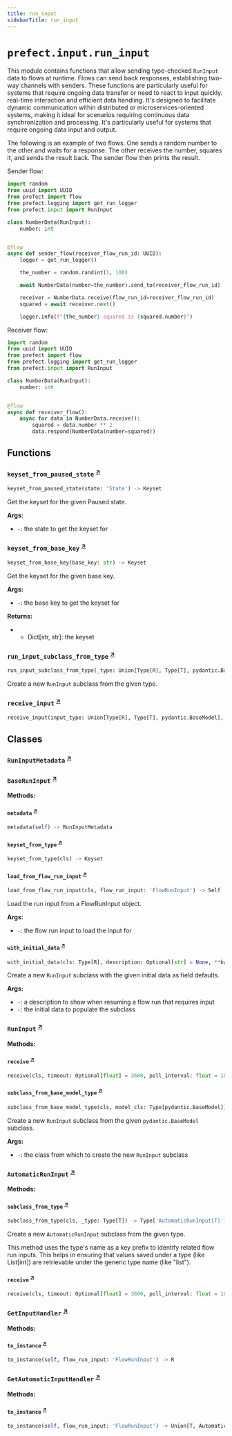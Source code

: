 ```yaml
---
title: run_input
sidebarTitle: run_input
---
```


# `prefect.input.run_input`



This module contains functions that allow sending type-checked `RunInput` data
to flows at runtime. Flows can send back responses, establishing two-way
channels with senders. These functions are particularly useful for systems that
require ongoing data transfer or need to react to input quickly.
real-time interaction and efficient data handling. It's designed to facilitate
dynamic communication within distributed or microservices-oriented systems,
making it ideal for scenarios requiring continuous data synchronization and
processing. It's particularly useful for systems that require ongoing data
input and output.

The following is an example of two flows. One sends a random number to the
other and waits for a response. The other receives the number, squares it, and
sends the result back. The sender flow then prints the result.

Sender flow:

```python
import random
from uuid import UUID
from prefect import flow
from prefect.logging import get_run_logger
from prefect.input import RunInput

class NumberData(RunInput):
    number: int


@flow
async def sender_flow(receiver_flow_run_id: UUID):
    logger = get_run_logger()

    the_number = random.randint(1, 100)

    await NumberData(number=the_number).send_to(receiver_flow_run_id)

    receiver = NumberData.receive(flow_run_id=receiver_flow_run_id)
    squared = await receiver.next()

    logger.info(f"{the_number} squared is {squared.number}")
```

Receiver flow:
```python
import random
from uuid import UUID
from prefect import flow
from prefect.logging import get_run_logger
from prefect.input import RunInput

class NumberData(RunInput):
    number: int


@flow
async def receiver_flow():
    async for data in NumberData.receive():
        squared = data.number ** 2
        data.respond(NumberData(number=squared))
```


## Functions

### `keyset_from_paused_state` <sup><a href="https://github.com/prefecthq/prefect/blob/main/src/prefect/input/run_input.py#L113" target="_blank">↗</a></sup>

```python
keyset_from_paused_state(state: 'State') -> Keyset
```


Get the keyset for the given Paused state.

**Args:**
- `-`: the state to get the keyset for


### `keyset_from_base_key` <sup><a href="https://github.com/prefecthq/prefect/blob/main/src/prefect/input/run_input.py#L129" target="_blank">↗</a></sup>

```python
keyset_from_base_key(base_key: str) -> Keyset
```


Get the keyset for the given base key.

**Args:**
- `-`: the base key to get the keyset for

**Returns:**
- - Dict[str, str]: the keyset


### `run_input_subclass_from_type` <sup><a href="https://github.com/prefecthq/prefect/blob/main/src/prefect/input/run_input.py#L419" target="_blank">↗</a></sup>

```python
run_input_subclass_from_type(_type: Union[Type[R], Type[T], pydantic.BaseModel]) -> Union[Type[AutomaticRunInput[T]], Type[R]]
```


Create a new `RunInput` subclass from the given type.


### `receive_input` <sup><a href="https://github.com/prefecthq/prefect/blob/main/src/prefect/input/run_input.py#L683" target="_blank">↗</a></sup>

```python
receive_input(input_type: Union[Type[R], Type[T], pydantic.BaseModel], timeout: Optional[float] = 3600, poll_interval: float = 10, raise_timeout_error: bool = False, exclude_keys: Optional[Set[str]] = None, key_prefix: Optional[str] = None, flow_run_id: Optional[UUID] = None, with_metadata: bool = False) -> Union[GetAutomaticInputHandler[T], GetInputHandler[R]]
```

## Classes

### `RunInputMetadata` <sup><a href="https://github.com/prefecthq/prefect/blob/main/src/prefect/input/run_input.py#L146" target="_blank">↗</a></sup>

### `BaseRunInput` <sup><a href="https://github.com/prefecthq/prefect/blob/main/src/prefect/input/run_input.py#L152" target="_blank">↗</a></sup>

**Methods:**

#### `metadata` <sup><a href="https://github.com/prefecthq/prefect/blob/main/src/prefect/input/run_input.py#L159" target="_blank">↗</a></sup>

```python
metadata(self) -> RunInputMetadata
```

#### `keyset_from_type` <sup><a href="https://github.com/prefecthq/prefect/blob/main/src/prefect/input/run_input.py#L163" target="_blank">↗</a></sup>

```python
keyset_from_type(cls) -> Keyset
```

#### `load_from_flow_run_input` <sup><a href="https://github.com/prefecthq/prefect/blob/main/src/prefect/input/run_input.py#L222" target="_blank">↗</a></sup>

```python
load_from_flow_run_input(cls, flow_run_input: 'FlowRunInput') -> Self
```

Load the run input from a FlowRunInput object.

**Args:**
- `-`: the flow run input to load the input for


#### `with_initial_data` <sup><a href="https://github.com/prefecthq/prefect/blob/main/src/prefect/input/run_input.py#L238" target="_blank">↗</a></sup>

```python
with_initial_data(cls: Type[R], description: Optional[str] = None, **kwargs: Any) -> Type[R]
```

Create a new `RunInput` subclass with the given initial data as field
defaults.

**Args:**
- `-`: a description to show when resuming
a flow run that requires input
- `-`: the initial data to populate the subclass


### `RunInput` <sup><a href="https://github.com/prefecthq/prefect/blob/main/src/prefect/input/run_input.py#L299" target="_blank">↗</a></sup>

**Methods:**

#### `receive` <sup><a href="https://github.com/prefecthq/prefect/blob/main/src/prefect/input/run_input.py#L301" target="_blank">↗</a></sup>

```python
receive(cls, timeout: Optional[float] = 3600, poll_interval: float = 10, raise_timeout_error: bool = False, exclude_keys: Optional[Set[str]] = None, key_prefix: Optional[str] = None, flow_run_id: Optional[UUID] = None) -> GetInputHandler[Self]
```

#### `subclass_from_base_model_type` <sup><a href="https://github.com/prefecthq/prefect/blob/main/src/prefect/input/run_input.py#L324" target="_blank">↗</a></sup>

```python
subclass_from_base_model_type(cls, model_cls: Type[pydantic.BaseModel]) -> Type['RunInput']
```

Create a new `RunInput` subclass from the given `pydantic.BaseModel`
subclass.

**Args:**
- `-`: the class from which
to create the new `RunInput` subclass


### `AutomaticRunInput` <sup><a href="https://github.com/prefecthq/prefect/blob/main/src/prefect/input/run_input.py#L338" target="_blank">↗</a></sup>

**Methods:**

#### `subclass_from_type` <sup><a href="https://github.com/prefecthq/prefect/blob/main/src/prefect/input/run_input.py#L358" target="_blank">↗</a></sup>

```python
subclass_from_type(cls, _type: Type[T]) -> Type['AutomaticRunInput[T]']
```

Create a new `AutomaticRunInput` subclass from the given type.

This method uses the type's name as a key prefix to identify related
flow run inputs. This helps in ensuring that values saved under a type
(like List[int]) are retrievable under the generic type name (like "list").


#### `receive` <sup><a href="https://github.com/prefecthq/prefect/blob/main/src/prefect/input/run_input.py#L395" target="_blank">↗</a></sup>

```python
receive(cls, timeout: Optional[float] = 3600, poll_interval: float = 10, raise_timeout_error: bool = False, exclude_keys: Optional[Set[str]] = None, key_prefix: Optional[str] = None, flow_run_id: Optional[UUID] = None, with_metadata: bool = False) -> GetAutomaticInputHandler[T]
```

### `GetInputHandler` <sup><a href="https://github.com/prefecthq/prefect/blob/main/src/prefect/input/run_input.py#L440" target="_blank">↗</a></sup>

**Methods:**

#### `to_instance` <sup><a href="https://github.com/prefecthq/prefect/blob/main/src/prefect/input/run_input.py#L504" target="_blank">↗</a></sup>

```python
to_instance(self, flow_run_input: 'FlowRunInput') -> R
```

### `GetAutomaticInputHandler` <sup><a href="https://github.com/prefecthq/prefect/blob/main/src/prefect/input/run_input.py#L521" target="_blank">↗</a></sup>

**Methods:**

#### `to_instance` <sup><a href="https://github.com/prefecthq/prefect/blob/main/src/prefect/input/run_input.py#L603" target="_blank">↗</a></sup>

```python
to_instance(self, flow_run_input: 'FlowRunInput') -> Union[T, AutomaticRunInput[T]]
```
